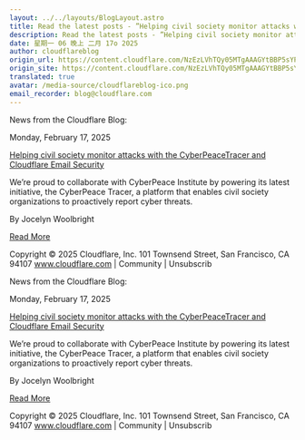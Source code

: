 ```yaml
---
layout: ../../layouts/BlogLayout.astro
title: Read the latest posts - ”Helping civil society monitor attacks with the CyberPeaceTracer and Cloudflare Email Security ”
description: Read the latest posts - ”Helping civil society monitor attacks with the CyberPeaceTracer and Cloudflare Email Security ”
date: 星期一 06 晚上 二月 17o 2025
author: cloudflareblog
origin_url: https://content.cloudflare.com/NzEzLVhTQy05MTgAAAGYtBBP5sYPrR5HglrqEHajkR2gCNB_k5xJ5s_770UlEL2dH6Rx6a0fevOhAaaJ7aqWS64hi2w=
origin_site: https://content.cloudflare.com/NzEzLVhTQy05MTgAAAGYtBBP5sYPrR5HglrqEHajkR2gCNB_k5xJ5s_770UlEL2dH6Rx6a0fevOhAaaJ7aqWS64hi2w=
translated: true
avatar: /media-source/cloudflareblog-ico.png
email_recorder: blog@cloudflare.com
---
```



<Reference client:only="react" title="Read the latest posts - ”Helping civil society monitor attacks with the CyberPeaceTracer and Cloudflare Email Security ”" url="https://content.cloudflare.com/NzEzLVhTQy05MTgAAAGYtBBP5sYPrR5HglrqEHajkR2gCNB_k5xJ5s_770UlEL2dH6Rx6a0fevOhAaaJ7aqWS64hi2w=" />

<Detail client:only="react">
	News from the Cloudflare Blog:

Monday, February 17, 2025

[Helping civil society monitor attacks with the CyberPeaceTracer and Cloudflare Email Security](https://content.cloudflare.com/NzEzLVhTQy05MTgAAAGYtBBP5sYPrR5HglrqEHajkR2gCNB_k5xJ5s_770UlEL2dH6Rx6a0fevOhAaaJ7aqWS64hi2w=)

We’re proud to collaborate with CyberPeace Institute by powering its latest initiative, the CyberPeace Tracer, a platform that enables civil society organizations to proactively report cyber threats.

By Jocelyn Woolbright

[Read More](https://content.cloudflare.com/NzEzLVhTQy05MTgAAAGYtBBP5sYPrR5HglrqEHajkR2gCNB_k5xJ5s_770UlEL2dH6Rx6a0fevOhAaaJ7aqWS64hi2w=)

Copyright © 2025 Cloudflare, Inc. 101 Townsend Street, San Francisco, CA 94107 www.cloudflare.com | Community | Unsubscrib
</Detail>

News from the Cloudflare Blog:

Monday, February 17, 2025

[Helping civil society monitor attacks with the CyberPeaceTracer and Cloudflare Email Security](https://content.cloudflare.com/NzEzLVhTQy05MTgAAAGYtBBP5sYPrR5HglrqEHajkR2gCNB_k5xJ5s_770UlEL2dH6Rx6a0fevOhAaaJ7aqWS64hi2w=)

We’re proud to collaborate with CyberPeace Institute by powering its latest initiative, the CyberPeace Tracer, a platform that enables civil society organizations to proactively report cyber threats.

By Jocelyn Woolbright

[Read More](https://content.cloudflare.com/NzEzLVhTQy05MTgAAAGYtBBP5sYPrR5HglrqEHajkR2gCNB_k5xJ5s_770UlEL2dH6Rx6a0fevOhAaaJ7aqWS64hi2w=)

Copyright © 2025 Cloudflare, Inc. 101 Townsend Street, San Francisco, CA 94107 www.cloudflare.com | Community | Unsubscrib


